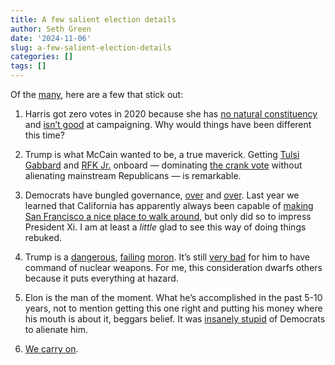 ```yaml
---
title: A few salient election details
author: Seth Green
date: '2024-11-06'
slug: a-few-salient-election-details
categories: []
tags: []
---
```


Of the [many](http://johnsalvatier.org/blog/2017/reality-has-a-surprising-amount-of-detail), here are a few that stick out:

1. Harris got zero votes in 2020 because she has [no natural constituency](https://www.latimes.com/california/story/2019-12-04/skelton-california-senator-kamala-harris-drops-out-presidential-race) and [isn't good](https://www.nytimes.com/2019/11/29/us/politics/kamala-harris-2020.html) at campaigning. Why would things have been different this time?

2. Trump is what McCain wanted to be, a true maverick. Getting [Tulsi Gabbard](https://abcnews.go.com/Politics/tulsi-gabbards-transition-democrat-high-profile-role-trumps/story?id=113220531) and [RFK Jr.](https://www.bbc.com/news/articles/c134p2k24nzo) onboard --- dominating [the crank vote](https://www.slowboring.com/p/the-crank-realignment-is-bad-for) without alienating mainstream Republicans --- is remarkable.

3. Democrats have bungled governance, [over](https://x.com/AaronGuhreen/status/1854000739653435613) and [over](https://x.com/timurkuran/status/1854023445035503778). Last year we learned that California has apparently always been capable of [making San Francisco a nice place to walk around](https://www.newsweek.com/gavin-newsom-slammed-cleaning-san-francisco-1843412), but only did so to impress President Xi. I am at least a _little_ glad to see this way of doing things rebuked.

4. Trump is a [dangerous](https://x.com/FarnoushAmiri/status/1854111660920738066), [failing](https://www.nytimes.com/2024/10/06/us/politics/trump-speeches-age-cognitive-decline.html) [moron](https://www.politico.com/news/2021/04/23/trump-bleach-one-year-484399). It's still [very bad](https://www.oregonlive.com/opinion/2016/11/trump_has_no_business_being_ne.html) for him to have command of nuclear weapons. For me, this consideration dwarfs others because it puts everything at hazard.

5. Elon is the man of the moment. What he's accomplished in the past 5-10 years, not to mention getting this one right and putting his money where his mouth is about it, beggars belief. It was [insanely stupid](https://x.com/nxthompson/status/1854008314478072129) of Democrats to alienate him.

6. [We carry on](https://www.youtube.com/watch?v=9Y7HsS4bj-4).